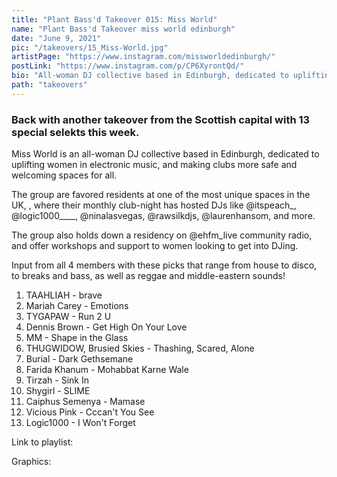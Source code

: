 ```yaml
---
title: "Plant Bass'd Takeover 015: Miss World"
name: "Plant Bass'd Takeover miss world edinburgh"
date: "June 9, 2021"
pic: "/takeovers/15_Miss-World.jpg"
artistPage: "https://www.instagram.com/missworldedinburgh/"
postLink: "https://www.instagram.com/p/CP6XyrontQd/"
bio: "All-woman DJ collective based in Edinburgh, dedicated to uplifting women in electronic music, and making clubs more safe and welcoming spaces for all"
path: "takeovers"
---
```


### Back with another takeover from the Scottish capital with 13 special selekts this week.

Miss World is an all-woman DJ collective based in Edinburgh, dedicated to uplifting women in electronic music, and making clubs more safe and welcoming spaces for all.

The group are favored residents at one of the most unique spaces in the UK, <HoverLink url="www.instagram.com/sneakypetesclub" name="@sneakypetesclub" external />, where their monthly club-night has hosted DJs like @itspeach\_, @logic1000\_\_\_\_, @ninalasvegas, @rawsilkdjs, @laurenhansom, and more.

The group also holds down a residency on @ehfm_live community radio, and offer workshops and support to women looking to get into DJing.

Input from all 4 members with these picks that range from house to disco, to breaks and bass, as well as reggae and middle-eastern sounds!

1. TAAHLIAH - brave
2. Mariah Carey - Emotions
3. TYGAPAW - Run 2 U
4. Dennis Brown - Get High On Your Love
5. MM - Shape in the Glass
6. THUGWIDOW, Brusied Skies - Thashing, Scared, Alone
7. Burial - Dark Gethsemane
8. Farida Khanum - Mohabbat Karne Wale
9. Tirzah - Sink In
10. Shygirl - SLIME
11. Caiphus Semenya - Mamase
12. Vicious Pink - Cccan't You See
13. Logic1000 - I Won't Forget

Link to playlist: <HoverLink url="open.spotify.com/playlist/5skAgzUfGmZLwrOPNLnGVf" name="Plant Bass'd Picks." external />

Graphics: <HoverLink url="www.instagram.com/eggboy_design" name="@eggboy_design" external />
